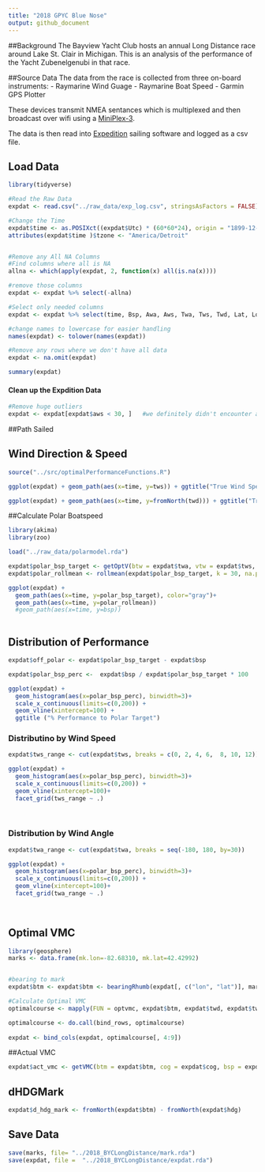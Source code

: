 ```yaml
---
title: "2018 GPYC Blue Nose"
output: github_document
---
```


##Background
The Bayview Yacht Club hosts an annual Long Distance race around Lake St. Clair in Michigan. This is an analysis of the performance of the Yacht Zubenelgenubi in that race. 

##Source Data
The data from the race is collected from three on-board instruments: 
- Raymarine Wind Guage
- Raymarine Boat Speed
- Garmin GPS Plotter

These devices transmit NMEA sentances which is multiplexed and then broadcast over wifi using a [MiniPlex-3](http://www.shipmodul.com/en/miniplex-3.html). 

The data is then read into [Expedition](http://www.expeditionmarine.com/about.htm) sailing software and logged as a csv file. 

## Load Data

```r
library(tidyverse)

#Read the Raw Data
expdat <- read.csv("../raw_data/exp_log.csv", stringsAsFactors = FALSE)

#Change the Time
expdat$time <- as.POSIXct((expdat$Utc) * (60*60*24), origin = "1899-12-30", tz = "GMT")
attributes(expdat$time )$tzone <- "America/Detroit"


#Remove any All NA Columns
#Find columns where all is NA
allna <- which(apply(expdat, 2, function(x) all(is.na(x))))   

#remove those columns
expdat <- expdat %>% select(-allna)

#Select only needed columns
expdat <- expdat %>% select(time, Bsp, Awa, Aws, Twa, Tws, Twd, Lat, Lon, Hdg, Cog, Sog)

#change names to lowercase for easier handling
names(expdat) <- tolower(names(expdat))

#Remove any rows where we don't have all data
expdat <- na.omit(expdat)

summary(expdat)


```

#### Clean up the Expdition Data
```r
#Remove huge outliers
expdat <- expdat[expdat$aws < 30, ]   #we definitely didn't encounter anything over 20 kts

```



##Path Sailed


## Wind Direction & Speed
```r
source("../src/optimalPerformanceFunctions.R")

ggplot(expdat) + geom_path(aes(x=time, y=tws)) + ggtitle("True Wind Speed")

ggplot(expdat) + geom_path(aes(x=time, y=fromNorth(twd))) + ggtitle("True Wind Direction (Deg from North)")
```


##Calculate Polar Boatspeed
```r
library(akima)
library(zoo)

load("../raw_data/polarmodel.rda")

expdat$polar_bsp_target <- getOptV(btw = expdat$twa, vtw = expdat$tws, pol.model)
expdat$polar_rollmean <- rollmean(expdat$polar_bsp_target, k = 30, na.pad = TRUE)

ggplot(expdat) + 
  geom_path(aes(x=time, y=polar_bsp_target), color="gray")+
  geom_path(aes(x=time, y=polar_rollmean))
  #geom_path(aes(x=time, y=bsp)) 
  

```

## Distribution of Performance
```r

expdat$off_polar <- expdat$polar_bsp_target - expdat$bsp

expdat$polar_bsp_perc <-  expdat$bsp / expdat$polar_bsp_target * 100

ggplot(expdat) + 
  geom_histogram(aes(x=polar_bsp_perc), binwidth=3)+
  scale_x_continuous(limits=c(0,200)) + 
  geom_vline(xintercept=100) +
  ggtitle ("% Performance to Polar Target")

```

### Distributino by Wind Speed
```r
expdat$tws_range <- cut(expdat$tws, breaks = c(0, 2, 4, 6,  8, 10, 12))

ggplot(expdat) + 
  geom_histogram(aes(x=polar_bsp_perc), binwidth=3)+
  scale_x_continuous(limits=c(0,200)) + 
  geom_vline(xintercept=100)+
  facet_grid(tws_range ~ .)
  
  
```

### Distribution by Wind Angle
```r
expdat$twa_range <- cut(expdat$twa, breaks = seq(-180, 180, by=30))

ggplot(expdat) + 
  geom_histogram(aes(x=polar_bsp_perc), binwidth=3)+
  scale_x_continuous(limits=c(0,200)) + 
  geom_vline(xintercept=100)+
  facet_grid(twa_range ~ .)
  
  
```

## Optimal VMC
```r
library(geosphere)
marks <- data.frame(mk.lon=-82.68310, mk.lat=42.42992)


#bearing to mark
expdat$btm <- expdat$btm <- bearingRhumb(expdat[, c("lon", "lat")], marks)

#Calculate Optimal VMC
optimalcourse <- mapply(FUN = optvmc, expdat$btm, expdat$twd, expdat$tws, MoreArgs = list(pol.model), SIMPLIFY = FALSE)

optimalcourse <- do.call(bind_rows, optimalcourse)
  
expdat <- bind_cols(expdat, optimalcourse[, 4:9])

```

##Actual VMC
```r
expdat$act_vmc <- getVMC(btm = expdat$btm, cog = expdat$cog, bsp = expdat$bsp)
```

## dHDGMark
```r

expdat$d_hdg_mark <- fromNorth(expdat$btm) - fromNorth(expdat$hdg)
```





## Save Data
```r
save(marks, file= "../2018_BYCLongDistance/mark.rda")
save(expdat, file =  "../2018_BYCLongDistance/expdat.rda")
```

